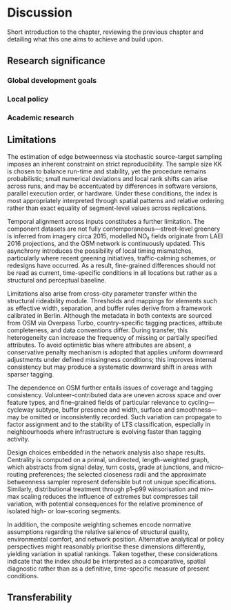 # Discussion

Short introduction to the chapter, reviewing the previous chapter and detailing what this one aims to achieve and build upon.

## Research significance 

### Global development goals

### Local policy

### Academic research

## Limitations

The estimation of edge betweenness via stochastic source–target sampling imposes an inherent constraint on strict reproducibility. The sample size KK is chosen to balance run-time and stability, yet the procedure remains probabilistic; small numerical deviations and local rank shifts can arise across runs, and may be accentuated by differences in software versions, parallel execution order, or hardware. Under these conditions, the index is most appropriately interpreted through spatial patterns and relative ordering rather than exact equality of segment-level values across replications.

Temporal alignment across inputs constitutes a further limitation. The component datasets are not fully contemporaneous—street-level greenery is inferred from imagery circa 2015, modelled NO₂ fields originate from LAEI 2016 projections, and the OSM network is continuously updated. This asynchrony introduces the possibility of local timing mismatches, particularly where recent greening initiatives, traffic-calming schemes, or redesigns have occurred. As a result, fine-grained differences should not be read as current, time-specific conditions in all locations but rather as a structural and perceptual baseline.

Limitations also arise from cross-city parameter transfer within the structural rideability module. Thresholds and mappings for elements such as effective width, separation, and buffer rules derive from a framework calibrated in Berlin. Although the metadata in both contexts are sourced from OSM via Overpass Turbo, country-specific tagging practices, attribute completeness, and data conventions differ. During transfer, this heterogeneity can increase the frequency of missing or partially specified attributes. To avoid optimistic bias where attributes are absent, a conservative penalty mechanism is adopted that applies uniform downward adjustments under defined missingness conditions; this improves internal consistency but may produce a systematic downward shift in areas with sparser tagging.

The dependence on OSM further entails issues of coverage and tagging consistency. Volunteer-contributed data are uneven across space and over feature types, and fine-grained fields of particular relevance to cycling—cycleway subtype, buffer presence and width, surface and smoothness—may be omitted or inconsistently recorded. Such variation can propagate to factor assignment and to the stability of LTS classification, especially in neighbourhoods where infrastructure is evolving faster than tagging activity.

Design choices embedded in the network analysis also shape results. Centrality is computed on a primal, undirected, length-weighted graph, which abstracts from signal delay, turn costs, grade at junctions, and micro-routing preferences; the selected closeness radii and the approximate betweenness sampler represent defensible but not unique specifications. Similarly, distributional treatment through p1–p99 winsorisation and min–max scaling reduces the influence of extremes but compresses tail variation, with potential consequences for the relative prominence of isolated high- or low-scoring segments.

In addition, the composite weighting schemes encode normative assumptions regarding the relative salience of structural quality, environmental comfort, and network position. Alternative analytical or policy perspectives might reasonably prioritise these dimensions differently, yielding variation in spatial rankings. Taken together, these considerations indicate that the index should be interpreted as a comparative, spatial diagnostic rather than as a definitive, time-specific measure of present conditions.


## Transferability 
